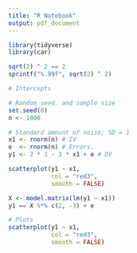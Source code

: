 ```yaml
---
title: "R Notebook"
output: pdf_document
---
```


```r
library(tidyverse)
library(car)
```


```r
sqrt(2) ^ 2 == 2
sprintf("%.99f", sqrt(2) ^ 2)

# Intercepts

# Random seed, and sample size
set.seed(0)
n <- 1000

# Standard amount of noise; SD = 1
x1 <- rnorm(n) # IV
e  <- rnorm(n) # Errors.
y1 <- 2 * 1 - 3 * x1 + e # DV

scatterplot(y1 ~ x1,
            col = "red3",
            smooth = FALSE)

X <- model.matrix(lm(y1 ~ x1))
y1 == X %*% c(2, -3) + e

# Plots
scatterplot(y1 ~ x1,
            col = "red3",
            smooth = FALSE)
```

